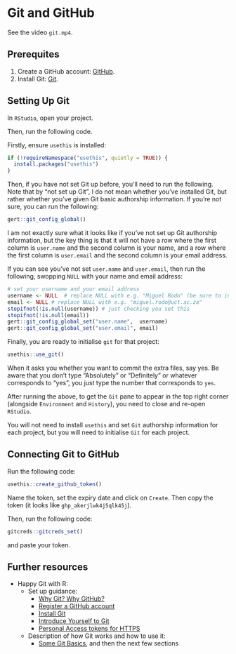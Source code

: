 # Git and GitHub

See the video `git.mp4`.

## Prerequites

1. Create a GitHub account: [GitHub](https://www.github.com).
2. Install Git: [Git](https://git-scm.com/downloads).

## Setting Up Git

In `RStudio`, open your project. 

Then, run the following code.

Firstly, ensure `usethis` is installed:

```r
if (!requireNamespace("usethis", quietly = TRUE)) {
  install.packages("usethis")
}
```

Then, if you have not set Git up before, you'll need to run the following.
Note that by "not set up Git", I do not mean whether you've installed Git, but rather
whether you've given Git basic authorship information.
If you're not sure, you can run the following:

```r
gert::git_config_global()
```

I am not exactly sure what it looks like if you've not set up Git authorship information,
but the key thing is that it will not have a row where the first column is `user.name` and the second column is your name, and a row where the first column is `user.email` and the second column is your email address.

If you can see you've not set `user.name` and `user.email`, then run the following, 
swopping `NULL` with your name and email address:

```r
# set your username and your email address
username <- NULL  # replace NULL with e.g. "Miguel Rodo" (be sure to include the quotes)
email <- NULL # replace NULL with e.g. "miguel.rodo@uct.ac.za"
stopifnot(!is.null(username)) # just checking you set this
stopifnot(!is.null(email))
gert::git_config_global_set("user.name",  username)
gert::git_config_global_set("user.email", email)
```

Finally, you are ready to initialise `git` for that project:

```r
usethis::use_git()
```

When it asks you whether you want to commit the extra files, say yes.
Be aware that you don't type "Absolutely" or "Definitely" or whatever corresponds to "yes", you just type the number that corresponds to `yes`.

After running the above, to get the `Git` pane to appear in the top right corner (alongside `Environment` and `History`), you need to close and re-open `RStudio`.

You will not need to install `usethis` and set `Git` authorship information for each project, but you will need to initialise `Git` for each project.

## Connecting Git to GitHub

Run the following code:

```r
usethis::create_github_token()
```

Name the token, set the expiry date and click on `Create`.
Then copy the token (it looks like `ghp_akerjlwk4j5qlk45j`).

Then, run the following code:

```r
gitcreds::gitcreds_set()
```

and paste your token.

## Further resources

- Happy Git with R:
  - Set up guidance:
    - [Why Git? Why GitHub?](https://happygitwithr.com/big-picture)
    - [Register a GitHub account](https://happygitwithr.com/github-acct)
    - [Install Git](https://happygitwithr.com/install-git)
    - [Introduce Yourself to Git](https://happygitwithr.com/hello-git)
    - [Personal Access tokens for HTTPS](https://happygitwithr.com/https-pat)
  - Description of how Git works and how to use it:
    - [Some Git Basics](https://happygitwithr.com/git-intro), and then the next few sections
